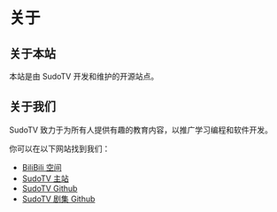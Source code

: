 # 关于

## 关于本站

本站是由 SudoTV 开发和维护的开源站点。

## 关于我们

SudoTV 致力于为所有人提供有趣的教育内容，以推广学习编程和软件开发。

你可以在以下网站找到我们：

- [BiliBili 空间](https://space.bilibili.com/351184)
- [SudoTV 主站](https://sudo.tv)
- [SudoTV Github](https://github.com/SudoTV)
- [SudoTV 剧集 Github](https://github.com/SudoTVSeries)
